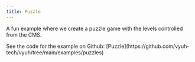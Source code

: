```yaml
---
title: Puzzle
---
```



A fun example where we create a puzzle game with the levels controlled from the
CMS.

<Aside type={'tip'} title={'Read the Code'}>
  See the code for the example on Github:
  [Puzzle](https://github.com/vyuh-tech/vyuh/tree/main/examples/puzzles)
</Aside>
